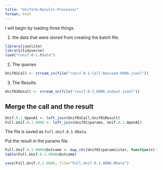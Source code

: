 ```yaml
---
title: "Uniform-Results-Processor"
format: html
---
```


I will begin by loading three things.  

1. the data that were stored from creating the batch file.

```r
library(jsonlite)
library(tidyverse)
load("runif-0-1.RData")
```

2. The queries

```r
Unif01Call <- stream_in(file("runif-0-1-Call-Revised-0806.jsonl"))
```

3. The Results

```r
Unif01Result <- stream_in(file("runif-0-1_0806_output.jsonl"))
```

## Merge the call and the result

```r
Unif.0.1.OpenAI <- left_join(Unif01Call,Unif01Result)
Full.Unif.0.1.0806 <- left_join(Unif01$params, Unif.0.1.OpenAI)
```

The file is saved as `Full.Unif.0.1.RData`.

Put the result in the params file.

```r
Full.Unif.0.1.0806$Outcome <- map_chr(Unif01$params$iter, function(x) { unlist(Unif01Result$response$body$choices[[x]][[2]][2]) })
table(Full.Unif.0.1.0806$Outcome)
```

```r
save(Full.Unif.0.1.0806, file="Full.Unif.0.1.0806.RData")
```

